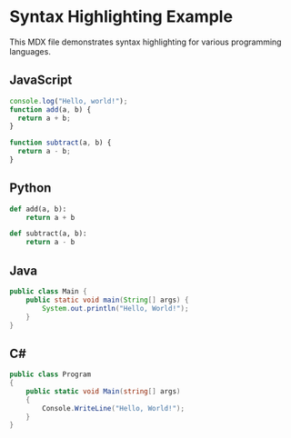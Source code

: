 # Syntax Highlighting Example

This MDX file demonstrates syntax highlighting for various programming languages.

## JavaScript

```js index.js {2}
console.log("Hello, world!");
function add(a, b) {
  return a + b;
}

function subtract(a, b) {
  return a - b;
}
```

## Python 

```python index.py {1-2,4-5}
def add(a, b):
    return a + b

def subtract(a, b):
    return a - b
```

## Java 

```java {3}
public class Main {
    public static void main(String[] args) {
        System.out.println("Hello, World!");
    }
}
```

## C# 

```csharp index.cs {1,3-4}
public class Program
{
    public static void Main(string[] args)
    {
        Console.WriteLine("Hello, World!");
    }
}
```

